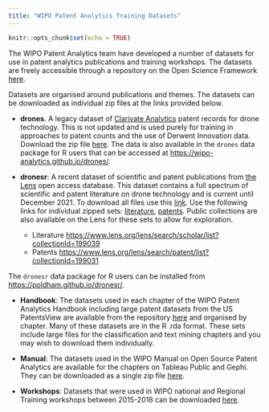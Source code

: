 ```yaml
---
title: "WIPO Patent Analytics Training Datasets"
---
```


```r
knitr::opts_chunk$set(echo = TRUE)
```

The WIPO Patent Analytics team have developed a number of datasets for use in patent analytics publications and training workshops. The datasets are freely accessible through a repository on the Open Science Framework [here](https://osf.io/s8ugn/).

Datasets are organised around publications and themes. The datasets can be downloaded as individual zip files at the links provided below. 

- __drones__. A legacy dataset of [Clarivate Analytics](https://clarivate.com/) patent records for drone technology. This is not updated and is used purely for training in approaches to patent counts and the use of Derwent Innovation data. Download the zip file [here](https://osf.io/download/zubd4/). The data is also available in the `drones` data package for R users that can be accessed at [https://wipo-analytics.github.io/drones/](https://wipo-analytics.github.io/drones/).

- __dronesr__: A recent dataset of scientific and patent publications from [the Lens](https://www.lens.org/) open access database. This dataset contains a full spectrum of scientific and patent literature on drone technology and is current until December 2021. To download all files use this [link](https://osf.io/download/yngqc/). Use the following links for individual zipped sets: [literature](https://osf.io/download/r2jau/), [patents](https://osf.io/download/ugf96/). Public collections are also available on the Lens for these sets to allow for exploration.
  
  - Literature [https://www.lens.org/lens/search/scholar/list?collectionId=199039](https://www.lens.org/lens/search/scholar/list?collectionId=199039)
  - Patents [https://www.lens.org/lens/search/patent/list?collectionId=199031](https://www.lens.org/lens/search/patent/list?collectionId=199031)
  
The `dronesr` data package for R users can be installed from [https://poldham.github.io/dronesr/](https://poldham.github.io/dronesr/).  



- __Handbook__: The datasets used in each chapter of the WIPO Patent Analytics Handbook including large patent datasets from the US PatentsView are available from the repository [here](https://osf.io/s8ugn/) and organised by chapter. Many of these datasets are in the R .rda format. These sets include large files for the classification and text mining chapters and you may wish to download them individually.

- __Manual__: The datasets used in the WIPO Manual on Open Source Patent Analytics are available for the chapters on Tableau Public and Gephi. They can be downloaded as a single zip file [here](https://osf.io/download/s8fa7/). 

<!--- - __WomenInventoR__: --->

- __Workshops__: Datasets that were used in WIPO national and Regional Training workshops between 2015-2018 can be downloaded [here](https://osf.io/download/agwqc/).
